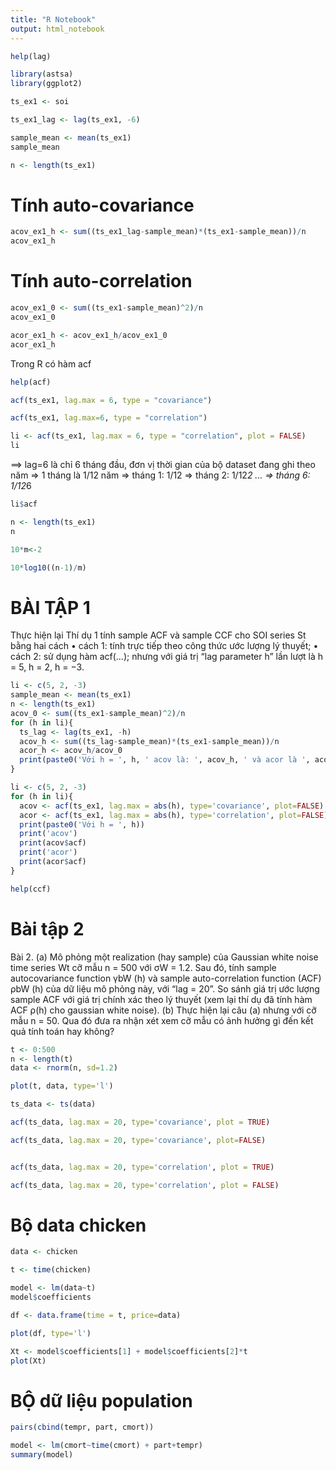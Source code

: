 ```yaml
---
title: "R Notebook"
output: html_notebook
---
```


```r
help(lag)
```

```r
library(astsa)
library(ggplot2)
```

```r
ts_ex1 <- soi
```

```r
ts_ex1_lag <- lag(ts_ex1, -6)
```

```r
sample_mean <- mean(ts_ex1)
sample_mean
```

```r
n <- length(ts_ex1)
```

# Tính auto-covariance

```r
acov_ex1_h <- sum((ts_ex1_lag-sample_mean)*(ts_ex1-sample_mean))/n
acov_ex1_h
```


# Tính auto-correlation

```r
acov_ex1_0 <- sum((ts_ex1-sample_mean)^2)/n
acov_ex1_0
```

```r
acor_ex1_h <- acov_ex1_h/acov_ex1_0
acor_ex1_h
```

Trong R có hàm acf

```r
help(acf)
```


```r
acf(ts_ex1, lag.max = 6, type = "covariance")
```

```r
acf(ts_ex1, lag.max=6, type = "correlation")
```

```r
li <- acf(ts_ex1, lag.max = 6, type = "correlation", plot = FALSE)
li
```

==> lag=6 là chỉ 6 tháng đầu, đơn vị thời gian của bộ dataset đang ghi theo năm => 1 tháng là 1/12 năm
=> tháng 1: 1/12
=> tháng 2: 1/12*2
...
=> tháng 6: 1/12*6


```r
li$acf
```

```r
n <- length(ts_ex1)
n
```

```r
10*m<-2
```

```r
10*log10((n-1)/m)
```

# BÀI TẬP 1
Thực hiện lại Thí dụ 1 tính sample ACF và sample CCF cho SOI series St bằng hai cách
• cách 1: tính trực tiếp theo công thức ước lượng lý thuyết;
• cách 2: sử dụng hàm acf(...);
nhưng với giá trị "lag parameter h" lần lượt là h = 5, h = 2, h = −3.

```r
li <- c(5, 2, -3)
sample_mean <- mean(ts_ex1)
n <- length(ts_ex1)
acov_0 <- sum((ts_ex1-sample_mean)^2)/n
for (h in li){
  ts_lag <- lag(ts_ex1, -h)
  acov_h <- sum((ts_lag-sample_mean)*(ts_ex1-sample_mean))/n
  acor_h <- acov_h/acov_0
  print(paste0('Với h = ', h, ' acov là: ', acov_h, ' và acor là ', acor_h))
}

```

```r
li <- c(5, 2, -3)
for (h in li){
  acov <- acf(ts_ex1, lag.max = abs(h), type='covariance', plot=FALSE)
  acor <- acf(ts_ex1, lag.max = abs(h), type='correlation', plot=FALSE)
  print(paste0('Với h = ', h))
  print('acov')
  print(acov$acf)
  print('acor')
  print(acor$acf)
}

```
```r
help(ccf)
```

# Bài tập 2

Bài 2. (a) Mô phỏng một realization (hay sample) của Gaussian white noise time series Wt cỡ mẫu n = 500
với σW = 1.2.
Sau đó, tính sample autocovariance function γbW (h) và sample auto-correlation function (ACF) ρbW (h) của
dữ liệu mô phỏng này, với "lag = 20".
So sánh giá trị ước lượng sample ACF với giá trị chính xác theo lý thuyết (xem lại thí dụ đã tính hàm ACF
ρ(h) cho gaussian white noise).
(b) Thực hiện lại câu (a) nhưng với cỡ mẫu n = 50. Qua đó đưa ra nhận xét xem cỡ mẫu có ảnh hưởng gì
đến kết quả tính toán hay không?


```r
t <- 0:500
n <- length(t)
data <- rnorm(n, sd=1.2)
```

```r
plot(t, data, type='l')
```

```r
ts_data <- ts(data)
```

```r
acf(ts_data, lag.max = 20, type='covariance', plot = TRUE)
```

```r
acf(ts_data, lag.max = 20, type='covariance', plot=FALSE)
```

```r
```

```r
acf(ts_data, lag.max = 20, type='correlation', plot = TRUE)
```

```r
acf(ts_data, lag.max = 20, type='correlation', plot = FALSE)
```

# Bộ data chicken

```r
data <- chicken
```

```r
t <- time(chicken)
```

```r
model <- lm(data~t)
model$coefficients
```

```r
df <- data.frame(time = t, price=data)
```


```r
plot(df, type='l')
```


```r
Xt <- model$coefficients[1] + model$coefficients[2]*t
plot(Xt)
```

# BỘ dữ liệu population


```r
pairs(cbind(tempr, part, cmort))
```

```r
model <- lm(cmort~time(cmort) + part+tempr)
summary(model)
```

